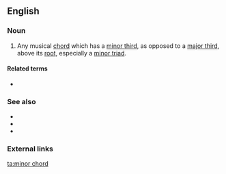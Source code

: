 ==English==

===Noun===
{{en-noun}}

# {{lb|en|music}} Any musical [[chord]] which has a [[minor third]], as opposed to a [[major third]], above its [[root]], especially a [[minor triad]].

====Related terms====
* {{l|en|major chord}}

===See also===
* {{l|en|augmented chord}}
* {{l|en|diminished chord}}
* {{l|en|suspended chord}}

===External links===
{{pedia|minor chord}}

[[ta:minor chord]]